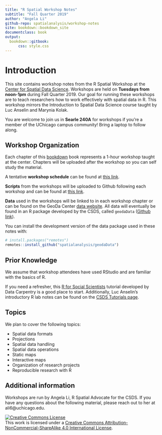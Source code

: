 ```yaml
---
title: "R Spatial Workshop Notes"
subtitle: "Fall Quarter 2019"
author: "Angela Li"
github-repo: spatialanalysis/workshop-notes
site: bookdown::bookdown_site
documentclass: book
output:
  bookdown::gitbook:
      css: style.css
---
```


# Introduction {-}

This site contains workshop notes from the R Spatial Workshop at the [Center for Spatial Data Science](https://spatial.uchicago.edu/). Workshops are held on **Tuesdays from noon-1pm** during Fall Quarter 2019. Our goal for running these workshops are to teach researchers how to work effectively with spatial data in R. This workshop mirrors the Introduction to Spatial Data Science course taught by Luc Anselin and Marynia Kolak.

You are welcome to join us in **Searle 240A** for workshops if you're a member of the UChicago campus community! Bring a laptop to follow along.

## Workshop Organization {-}

Each chapter of this [bookdown](https://bookdown.org/) book represents a 1-hour workshop taught at the center. Chapters will be uploaded after the workshop so you can self study the material.

A tentative **workshop schedule** can be found at [this link](https://spatialanalysis.github.io/events/workshop-schedules/).

**Scripts** from the workshops will be uploaded to Github following each workshop and can be found at [this link](https://github.com/spatialanalysis/workshop-scripts).

**Data** used in the workshops will be linked to in each workshop chapter or can be found on the GeoDa Center [data website](https://geodacenter.github.io/data-and-lab/). All data will eventually be found in an R package developed by the CSDS, called `geodaData` ([Github link](https://github.com/spatialanalysis/geodaData)).

You can install the development version of the data package used in these notes with:
```r
# install.packages("remotes")
remotes::install_github("spatialanalysis/geodaData")
```


## Prior Knowledge {-}

We assume that workshop attendees have used RStudio and are familiar with the basics of R. 

If you need a refresher, this [R for Social Scientists](https://datacarpentry.org/r-socialsci/) tutorial developed by Data Carpentry is a good place to start. Additionally, Luc Anselin's introductory R lab notes can be found on the [CSDS Tutorials page](https://spatialanalysis.github.io/tutorials).

## Topics {-}

We plan to cover the following topics:

- Spatial data formats
- Projections
- Spatial data handling
- Spatial data operations
- Static maps
- Interactive maps
- Organization of research projects
- Reproducible research with R

## Additional information {-}

Workshops are run by Angela Li, R Spatial Advocate for the CSDS. If you have any questions about the following material, please reach out to her at ali6@uchicago.edu. 


<a rel="license" href="http://creativecommons.org/licenses/by-nc-sa/4.0/"><img alt="Creative Commons License" style="border-width:0" src="https://i.creativecommons.org/l/by-nc-sa/4.0/88x31.png" /></a><br />This work is licensed under a <a rel="license" href="http://creativecommons.org/licenses/by-nc-sa/4.0/">Creative Commons Attribution-NonCommercial-ShareAlike 4.0 International License</a>.